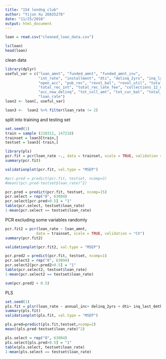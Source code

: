 ```yaml
---
title: "154 lendng club"
author: "Yijun Xu 26835278"
date: "11/25/2018"
output: html_document
---
```


```r
loan = read.csv("cleaned_loan_data.csv")
```

```r
ls(loan)
head(loan)
```

clean data
```r
library(dplyr)
useful_var = c("loan_amnt", "funded_amnt", "funded_amnt_inv", 
               "int_rate", "installment", "dti", "delinq_2yrs", "inq_last_6mths", 
               "open_acc", "pub_rec", "revol_bal", "revol_util", "total_acc", 
               "total_rec_int", "total_rec_late_fee", "collections_12_mths_ex_med", 
               "acc_now_delinq", "tot_coll_amt", "tot_cur_bal", "total_rev_hi_lim", 
               "loan_rate")
loan2 <- loan[, useful_var]

loan3 <-  loan2 %>% filter(loan_rate != 2)
```

split into training and testing set
```r
set.seed(1)
train = sample (210312, 147218)
trainset = loan3[train,]
testset = loan3[-train,]
```

```r
library(pls)
pcr.fit = pcr(loan_rate ~., data = trainset, scale = TRUE, validation = "CV")
summary(pcr.fit)
```

```r
validationplot(pcr.fit, val.type = "MSEP")
```


```r
#pcr.pred = predict(pcr.fit, testset, ncomp=3)
#mean((pcr.pred-testset$loan_rate)^2)
```

```r
pcr.pred = predict(pcr.fit, testset, ncomp=15)
pcr.select = rep("0", 63094)
pcr.select[pcr.pred>0.5] = "1"
table(pcr.select, testset$loan_rate)
1-mean(pcr.select == testset$loan_rate)
```

PCR excluding some variables randomly
```r
pcr.fit2 = pcr(loan_rate ~ loan_amnt,
              data = trainset, scale = TRUE, validation = "CV")
summary(pcr.fit2)

validationplot(pcr.fit2, val.type = "MSEP")

pcr.pred2 = predict(pcr.fit, testset, ncomp=1)
pcr.select2 = rep("0", 63094)
pcr.select2[pcr.pred2>0.5] = "1"
table(pcr.select2, testset$loan_rate)
1-mean(pcr.select2 == testset$loan_rate)
```

```r
sum(pcr.pred2 < 0.5)

```

PLS
```r
set.seed(1)
pls.fit = plsr(loan_rate ~ annual_inc+ delinq_2yrs + dti+ inq_last_6mths + installment + int_rate + pub_rec + total_acc + total_rev_hi_lim + tot_coll_amt + tot_cur_bal, data = trainset, scale = TRUE, validation = "CV")
summary(pls.fit)
validationplot(pls.fit, val.type = "MSEP")
```

```r
pls.pred=predict(pls.fit,testset,ncomp=2) 
mean((pls.pred-testset$loan_rate)^2)
```

```r
pls.select = rep("0", 63094)
pls.select[pls.pred>0.5] = "1"
table(pls.select, testset$loan_rate)
1-mean(pls.select == testset$loan_rate)
```
